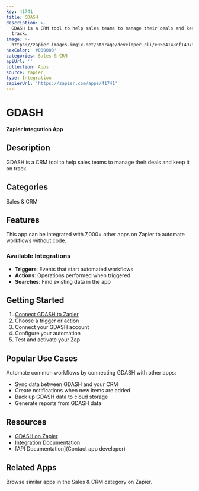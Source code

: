```yaml
---
key: 41741
title: GDASH
description: >-
  GDASH is a CRM tool to help sales teams to manage their deals and keep it on
  track.
image: >-
  https://zapier-images.imgix.net/storage/developer_cli/e05e4148cf1497f4fb331022896b461b.png?auto=format%2Ccompress&ixlib=python-3.0.0&q=50
hexColor: '#000000'
categories: Sales & CRM
apiUrl: ''
collection: Apps
source: zapier
type: Integration
zapierUrl: 'https://zapier.com/apps/41741'
---
```

# GDASH

**Zapier Integration App**

## Description

GDASH is a CRM tool to help sales teams to manage their deals and keep it on track.

## Categories

Sales & CRM

## Features

This app can be integrated with 7,000+ other apps on Zapier to automate workflows without code.

### Available Integrations

- **Triggers**: Events that start automated workflows
- **Actions**: Operations performed when triggered
- **Searches**: Find existing data in the app

## Getting Started

1. [Connect GDASH to Zapier](https://zapier.com/apps/41741)
2. Choose a trigger or action
3. Connect your GDASH account
4. Configure your automation
5. Test and activate your Zap

## Popular Use Cases

Automate common workflows by connecting GDASH with other apps:

- Sync data between GDASH and your CRM
- Create notifications when new items are added
- Back up GDASH data to cloud storage
- Generate reports from GDASH data

## Resources

- [GDASH on Zapier](https://zapier.com/apps/41741)
- [Integration Documentation](https://zapier.com/apps/41741/integrations)
- [API Documentation](Contact app developer)

## Related Apps

Browse similar apps in the Sales & CRM category on Zapier.
